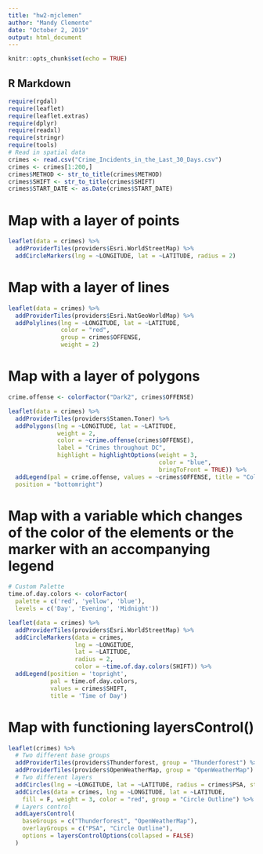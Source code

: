 ```yaml
---
title: "hw2-mjclemen"
author: "Mandy Clemente"
date: "October 2, 2019"
output: html_document
---
```


```r
knitr::opts_chunk$set(echo = TRUE)
```

## R Markdown

```r
require(rgdal)
require(leaflet)
require(leaflet.extras)
require(dplyr)
require(readxl)
require(stringr)
require(tools)
# Read in spatial data
crimes <- read.csv("Crime_Incidents_in_the_Last_30_Days.csv")
crimes <- crimes[1:200,]
crimes$METHOD <- str_to_title(crimes$METHOD)
crimes$SHIFT <- str_to_title(crimes$SHIFT)
crimes$START_DATE <- as.Date(crimes$START_DATE)
```

# Map with a layer of points

```r
leaflet(data = crimes) %>%
  addProviderTiles(providers$Esri.WorldStreetMap) %>%
  addCircleMarkers(lng = ~LONGITUDE, lat = ~LATITUDE, radius = 2)
```
# Map with a layer of lines
```r
leaflet(data = crimes) %>%
  addProviderTiles(providers$Esri.NatGeoWorldMap) %>%
  addPolylines(lng = ~LONGITUDE, lat = ~LATITUDE,
               color = "red",
               group = crimes$OFFENSE,
               weight = 2)
```
# Map with a layer of polygons
```r
crime.offense <- colorFactor("Dark2", crimes$OFFENSE)

leaflet(data = crimes) %>%
  addProviderTiles(providers$Stamen.Toner) %>%
  addPolygons(lng = ~LONGITUDE, lat = ~LATITUDE,
              weight = 2,
              color = ~crime.offense(crimes$OFFENSE),
              label = "Crimes throughout DC",
              highlight = highlightOptions(weight = 3,
                                           color = "blue",
                                           bringToFront = TRUE)) %>%
  addLegend(pal = crime.offense, values = ~crimes$OFFENSE, title = "Color by Offense:",
  position = "bottomright")
```
# Map with a variable which changes of the color of the elements or the marker with an accompanying legend
```r

# Custom Palette
time.of.day.colors <- colorFactor(
  palette = c('red', 'yellow', 'blue'),
  levels = c('Day', 'Evening', 'Midnight'))

leaflet(data = crimes) %>%
  addProviderTiles(providers$Esri.WorldStreetMap) %>%
  addCircleMarkers(data = crimes,
                   lng = ~LONGITUDE,
                   lat = ~LATITUDE,
                   radius = 2,
                   color = ~time.of.day.colors(SHIFT)) %>%
  addLegend(position = 'topright',
            pal = time.of.day.colors,
            values = crimes$SHIFT,
            title = 'Time of Day')
```
# Map with functioning layersControl()
```r
leaflet(crimes) %>%
  # Two different base groups
  addProviderTiles(providers$Thunderforest, group = "Thunderforest") %>%
  addProviderTiles(providers$OpenWeatherMap, group = "OpenWeatherMap") %>%
  # Two different layers
  addCircles(lng = ~LONGITUDE, lat = ~LATITUDE, radius = crimes$PSA, stroke = F, group = "PSA", popup = ~PSA) %>%
  addCircles(data = crimes, lng = ~LONGITUDE, lat = ~LATITUDE,
    fill = F, weight = 3, color = "red", group = "Circle Outline") %>%
  # Layers control
  addLayersControl(
    baseGroups = c("Thunderforest", "OpenWeatherMap"),
    overlayGroups = c("PSA", "Circle Outline"),
    options = layersControlOptions(collapsed = FALSE)
  )
```

